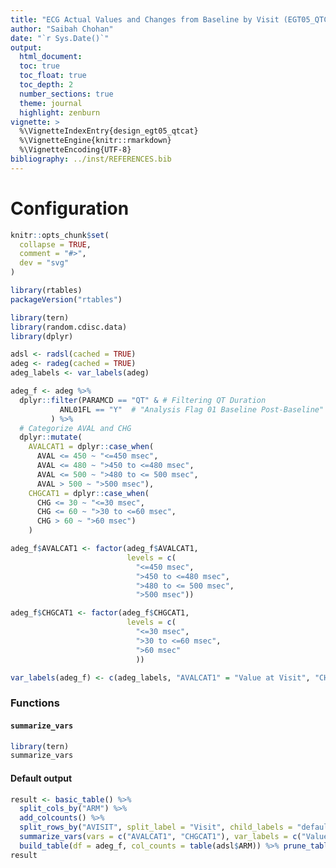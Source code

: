 ```yaml
---
title: "ECG Actual Values and Changes from Baseline by Visit (EGT05_QTCAT)"
author: "Saibah Chohan"
date: "`r Sys.Date()`"
output:
  html_document:
  toc: true
  toc_float: true
  toc_depth: 2
  number_sections: true
  theme: journal
  highlight: zenburn
vignette: >
  %\VignetteIndexEntry{design_egt05_qtcat}
  %\VignetteEngine{knitr::rmarkdown}
  %\VignetteEncoding{UTF-8}
bibliography: ../inst/REFERENCES.bib
---
```


Configuration
=============
  
```r
knitr::opts_chunk$set(
  collapse = TRUE,
  comment = "#>",
  dev = "svg"
)
```

```r
library(rtables)
packageVersion("rtables")

library(tern)
library(random.cdisc.data)
library(dplyr)
```


```r
adsl <- radsl(cached = TRUE)
adeg <- radeg(cached = TRUE)
adeg_labels <- var_labels(adeg)

adeg_f <- adeg %>%
  dplyr::filter(PARAMCD == "QT" & # Filtering QT Duration
           ANL01FL == "Y"  # "Analysis Flag 01 Baseline Post-Baseline"
         ) %>%
  # Categorize AVAL and CHG
  dplyr::mutate(
    AVALCAT1 = dplyr::case_when(
      AVAL <= 450 ~ "<=450 msec",
      AVAL <= 480 ~ ">450 to <=480 msec",
      AVAL <= 500 ~ ">480 to <= 500 msec",
      AVAL > 500 ~ ">500 msec"),
    CHGCAT1 = dplyr::case_when(
      CHG <= 30 ~ "<=30 msec",
      CHG <= 60 ~ ">30 to <=60 msec",
      CHG > 60 ~ ">60 msec")
    ) 

adeg_f$AVALCAT1 <- factor(adeg_f$AVALCAT1, 
                          levels = c(
                            "<=450 msec", 
                            ">450 to <=480 msec",
                            ">480 to <= 500 msec",
                            ">500 msec"))

adeg_f$CHGCAT1 <- factor(adeg_f$CHGCAT1, 
                          levels = c(
                            "<=30 msec", 
                            ">30 to <=60 msec", 
                            ">60 msec"
                            ))

var_labels(adeg_f) <- c(adeg_labels, "AVALCAT1" = "Value at Visit", "CHGCAT1" = "Change from Baseline")
```

### Functions 

#### `summarize_vars`

```r
library(tern)
summarize_vars

```

#### Default output

```r

result <- basic_table() %>% 
  split_cols_by("ARM") %>%
  add_colcounts() %>%
  split_rows_by("AVISIT", split_label = "Visit", child_labels = "default", visible_label = TRUE) %>% 
  summarize_vars(vars = c("AVALCAT1", "CHGCAT1"), var_labels = c("Value at Visit", "Change from Baseline")) %>% 
  build_table(df = adeg_f, col_counts = table(adsl$ARM)) %>% prune_table()
result
```
